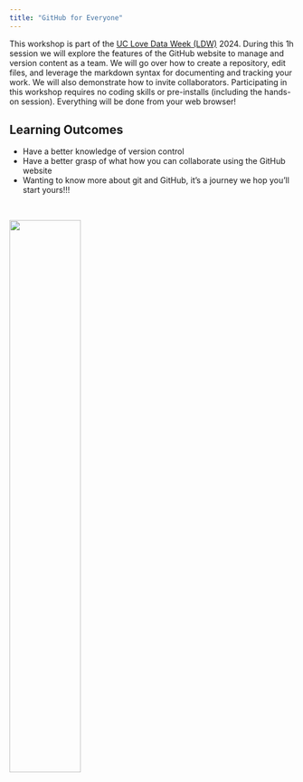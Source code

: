 ```yaml
---
title: "GitHub for Everyone"
---
```



This workshop is part of the [UC Love Data Week (LDW)](https://uc-love-data-week.github.io/) 2024. During this 1h session we will explore the features of the GitHub website to manage and version content as a team. We will go over how to create a repository, edit files, and leverage the markdown syntax for documenting and tracking your work. We will also demonstrate how to invite collaborators. Participating in this workshop requires no coding skills or pre-installs (including the hands-on session). Everything will be done from your web browser!



## Learning Outcomes

- Have a better knowledge of version control
- Have a better grasp of what how you can collaborate using the GitHub website
- Wanting to know more about git and GitHub, it's a journey we hop you'll start yours!!!

<br>

![](img/rds_hex.png){fig-align="center" width=50%}